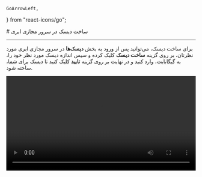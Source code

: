     GoArrowLeft,
} from "react-icons/go";


<Layout>
<Head>
<title>مستندات ساخت دیسک در سرور مجازی ابری - لیارا</title>

<meta property="og:title" content="مستندات خدمات رایانش ابری لیارا" />
<meta property="og:description" content="مستندات مربوط به نحوه ساخت دیسک سرور مجازی در کنسول لیارا"  />
<meta property="og:image" content="https://files.liara.ir/liara/logos/liara-poster.jpg" />
</Head>
# ساخت دیسک در سرور مجازی ابری

<hr className="mb-2" />

برای ساخت دیسک، می‌توانید پس از ورود به بخش **دیسک‌ها** در سرور مجازی ابری مورد نظرتان، بر روی گزینه  **ساخت دیسک** کلیک کرده و سپس اندازه دیسک مورد نظر خود را، به گیگابایت، وارد کنید و در نهایت
بر روی گزینه **تایید** کلیک کنید تا دیسک برای شما، ساخته شود. 

<div className="h-4" />
<video
  src="https://files.liara.ir/liara/vps/create-disk-for-cloud-server-using-console.mp4"
  controls="controls"
  className="block w-full"
  width="100%"
/>
<div className="h-4" />



</Layout>